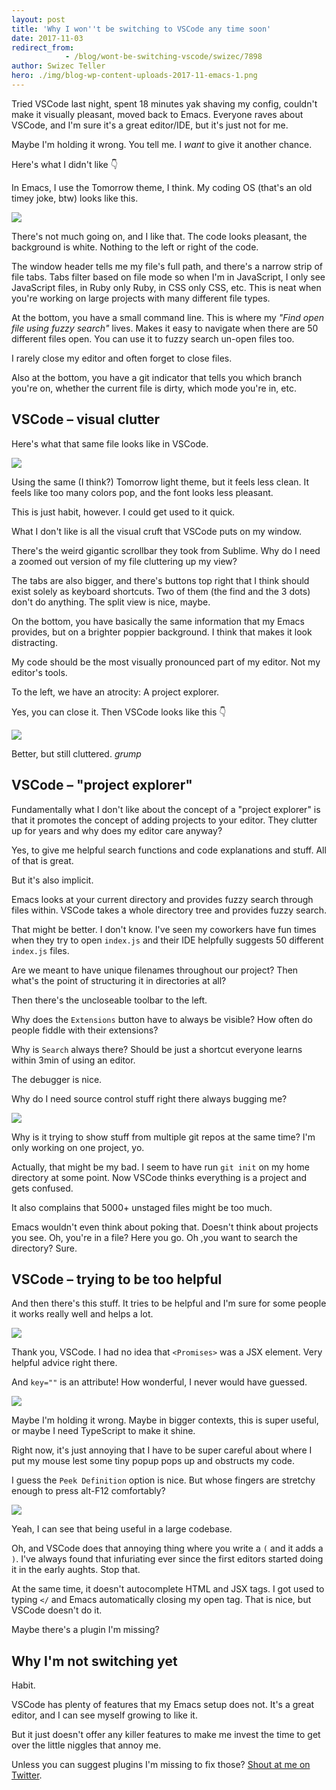 ```yaml
---
layout: post
title: 'Why I won''t be switching to VSCode any time soon'
date: 2017-11-03
redirect_from: 
            - /blog/wont-be-switching-vscode/swizec/7898
author: Swizec Teller
hero: ./img/blog-wp-content-uploads-2017-11-emacs-1.png
---
```

Tried VSCode last night, spent 18 minutes yak shaving my config, couldn't make it visually pleasant, moved back to Emacs. Everyone raves about VSCode, and I'm sure it's a great editor/IDE, but it's just not for me.



Maybe I'm holding it wrong. You tell me. I _want_ to give it another chance.



Here's what I didn't like 👇



In Emacs, I use the Tomorrow theme, I think. My coding OS (that's an old timey joke, btw) looks like this.



![](./img/blog-wp-content-uploads-2017-11-emacs-1.png)



There's not much going on, and I like that. The code looks pleasant, the background is white. Nothing to the left or right of the code.



The window header tells me my file's full path, and there's a narrow strip of file tabs. Tabs filter based on file mode so when I'm in JavaScript, I only see JavaScript files, in Ruby only Ruby, in CSS only CSS, etc. This is neat when you're working on large projects with many different file types.



At the bottom, you have a small command line. This is where my _"Find open file using fuzzy search"_ lives. Makes it easy to navigate when there are 50 different files open. You can use it to fuzzy search un-open files too.



I rarely close my editor and often forget to close files.



Also at the bottom, you have a git indicator that tells you which branch you're on, whether the current file is dirty, which mode you're in, etc.



## VSCode – visual clutter



Here's what that same file looks like in VSCode.



![](./img/blog-wp-content-uploads-2017-11-vscode-1.png)



Using the same (I think?) Tomorrow light theme, but it feels less clean. It feels like too many colors pop, and the font looks less pleasant.



This is just habit, however. I could get used to it quick.



What I don't like is all the visual cruft that VSCode puts on my window.



There's the weird gigantic scrollbar they took from Sublime. Why do I need a zoomed out version of my file cluttering up my view?



The tabs are also bigger, and there's buttons top right that I think should exist solely as keyboard shortcuts. Two of them (the find and the 3 dots) don't do anything. The split view is nice, maybe.



On the bottom, you have basically the same information that my Emacs provides, but on a brighter poppier background. I think that makes it look distracting.



My code should be the most visually pronounced part of my editor. Not my editor's tools.



To the left, we have an atrocity: A project explorer.



Yes, you can close it. Then VSCode looks like this 👇



![](./img/blog-wp-content-uploads-2017-11-vscode-2.png)



Better, but still cluttered. _grump_



## VSCode – "project explorer"



Fundamentally what I don't like about the concept of a "project explorer" is that it promotes the concept of adding projects to your editor. They clutter up for years and why does my editor care anyway?



Yes, to give me helpful search functions and code explanations and stuff. All of that is great.



But it's also implicit.



Emacs looks at your current directory and provides fuzzy search through files within. VSCode takes a whole directory tree and provides fuzzy search.



That might be better. I don't know. I've seen my coworkers have fun times when they try to open `index.js` and their IDE helpfully suggests 50 different `index.js` files.



Are we meant to have unique filenames throughout our project? Then what's the point of structuring it in directories at all?



Then there's the uncloseable toolbar to the left.



Why does the `Extensions` button have to always be visible? How often do people fiddle with their extensions?



Why is `Search` always there? Should be just a shortcut everyone learns within 3min of using an editor.



The debugger is nice.



Why do I need source control stuff right there always bugging me?



![](./img/blog-wp-content-uploads-2017-11-vscode-3.png)



Why is it trying to show stuff from multiple git repos at the same time? I'm only working on one project, yo.



Actually, that might be my bad. I seem to have run `git init` on my home directory at some point. Now VSCode thinks everything is a project and gets confused.



It also complains that 5000+ unstaged files might be too much.



Emacs wouldn't even think about poking that. Doesn't think about projects you see. Oh, you're in a file? Here you go. Oh ,you want to search the directory? Sure.



## VSCode – trying to be too helpful



And then there's this stuff. It tries to be helpful and I'm sure for some people it works really well and helps a lot.



![](./img/blog-wp-content-uploads-2017-11-vscode-4.png)



Thank you, VSCode. I had no idea that `<Promises>` was a JSX element. Very helpful advice right there.



And `key=""` is an attribute! How wonderful, I never would have guessed.



![](./img/blog-wp-content-uploads-2017-11-vscode-5.png)



Maybe I'm holding it wrong. Maybe in bigger contexts, this is super useful, or maybe I need TypeScript to make it shine.



Right now, it's just annoying that I have to be super careful about where I put my mouse lest some tiny popup pops up and obstructs my code.



I guess the `Peek Definition` option is nice. But whose fingers are stretchy enough to press alt-F12 comfortably?



![](./img/blog-wp-content-uploads-2017-11-vscode-6.png)



Yeah, I can see that being useful in a large codebase.



Oh, and VSCode does that annoying thing where you write a `(` and it adds a `)`. I've always found that infuriating ever since the first editors started doing it in the early aughts. Stop that.



At the same time, it doesn't autocomplete HTML and JSX tags. I got used to typing `</` and Emacs automatically closing my open tag. That is nice, but VSCode doesn't do it.



Maybe there's a plugin I'm missing?



## Why I'm not switching yet



Habit.



VSCode has plenty of features that my Emacs setup does not. It's a great editor, and I can see myself growing to like it.



But it just doesn't offer any killer features to make me invest the time to get over the little niggles that annoy me.



Unless you can suggest plugins I'm missing to fix those? [Shout at me on Twitter](<http://twitter.com/home?status=.@swizec's%20VSCode%20opinion%20is%20dumb%20because:  https://swizec.com/blog/wont-be-switching-vscode/swizec/7898>).